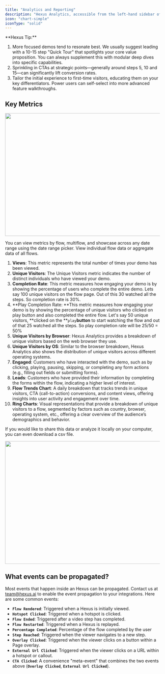 ```yaml
---
title: "Analytics and Reporting"
description: "Hexus Analytics, accessible from the left-hand sidebar of your Hexus account, provides you with a comprehensive overview of your demos' performance and user engagement."
icon: "chart-simple"
iconType: "solid"
---
```


<Tip>
  **Hexus Tip:**

  1. More focused demos tend to resonate best. We usually suggest leading with a 10-15 step "Quick Tour" that spotlights your core value proposition. You can always supplement this with modular deep dives into specific capabilities.
  2. Sprinkling in CTAs at strategic points—generally around steps 5, 10 and 15—can significantly lift conversion rates.
  3. Tailor the initial experience to first-time visitors, educating them on your key differentiators. Power users can self-select into more advanced feature walkthroughs.
</Tip>

## Key Metrics

<img
  height="400"
  width="800"
  src="/images/analytics-tour.gif"
/>

You can view metrics by flow, multiflow, and showcase across any date range using the date range picker. View individual flow data or aggregate data of all flows.

 1. **Views**: This metric represents the total number of times your demo has been viewed.
 2. **Unique Visitors**: The Unique Visitors metric indicates the number of distinct individuals who have viewed your demo.
 3. **Completion Rate**: This metric measures how engaging your demo is by showing the percentage of users who complete the entire demo. Lets say 100 unique visitors on the flow page. Out of this 30 watched all the steps. So completion rate is 30%.
 4. **Play Completion Rate: **This metric measures how engaging your demo is by showing the percentage of unique visitors who clicked on play button and also completed the entire flow. Let's say 50 unique visitors, **clicked on the **`play`**button**  to start watching the flow and out of that 25 watched all the steps. So play completion rate will be 25/50 = 50%
 5. **Unique Visitors by Browser**: Hexus Analytics provides a breakdown of unique visitors based on the web browser they use.
 6. **Unique Visitors by OS**: Similar to the browser breakdown, Hexus Analytics also shows the distribution of unique visitors across different operating systems.
 7. **Engaged**: Customers who have interacted with the demo, such as by clicking, playing, pausing, skipping, or completing any form actions (e.g., filling out fields or submitting forms).
 8. **Leads**: Customers who have provided their information by completing the forms within the flow, indicating a higher level of interest.
 9. **Flow Trends Chart**: A daily breakdown that tracks trends in unique visitors, CTA (call-to-action) conversions, and content views, offering insights into user activity and engagement over time.
10. **Ring Charts**: Visual representations that provide a breakdown of unique visitors to a flow, segmented by factors such as country, browser, operating system, etc., offering a clear overview of the audience’s demographics and behavior.

If you would like to share this data or analyze it locally on your computer, you can even download a csv file.

<img
  height="400"
  width="800"
  src="/images/analytics-and-reporting.webp"
/>

## **What events can be propagated?**

Most events that happen inside an Hexus can be propagated.  Contact us at [team@hexus.ai](mailto:team@hexus.ai) to enable the event propagation to your integrations. Here are some common events:

- **`Flow Rendered`**: Triggered when a Hexus is initially viewed.
- **`Hotspot Clicked`**: Triggered when a hotspot is clicked.
- **`Flow Ended`**: Triggered after a video step has completed.
- **`Flow Restarted`**: Triggered when a Hexus is replayed.
- **`Percentage Completed`**: Percentage of the flow completed by the user
- **`Step Reached`**: Triggered when the viewer navigates to a new step.
- **`Overlay Clicked`**: Triggered when the viewer clicks on a button within a Page overlay.
- **`External Url Clicked`**: Triggered when the viewer clicks on a URL within a hotspot or callout.
- **`CTA Clicked`**: A convenience "meta-event" that combines the two events above (**`Overlay Clicked`**, **`External Url Clicked`**).